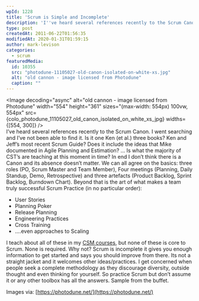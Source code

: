 ```yaml
---
wpId: 1228
title: 'Scrum is Simple and Incomplete'
description: 'I''ve heard several references recently to the Scrum Canon. I went searching and I''ve not been able to find it. Is it one Ken (et al.) three books? Ken and Jeff''s most recent Scrum Guide? Does it include the ideas that Mike documented in Agile Planning and Estimation? ... Is what the majority of CST''s ...'
type: post
createdAt: 2011-06-22T01:56:35
modifiedAt: 2020-01-31T01:59:15
author: mark-levison
categories:
  - scrum
featuredMedia:
  id: 10355
  src: "photodune-11105027-old-canon-isolated-on-white-xs.jpg"
  alt: "old cannon - image licensed from Photodune"
  caption: ""
---
```





<Image decoding="async" alt="old cannon - image licensed from Photodune" width="554" height="361" sizes="(max-width: 554px) 100vw, 554px" src={colo_photodune_11105027_old_canon_isolated_on_white_xs_jpg} widths={[554, 300]} />  
I’ve heard several references recently to the Scrum Canon. I went searching and I’ve not been able to find it. Is it one Ken (et al.) three books? Ken and Jeff’s most recent Scrum Guide? Does it include the ideas that Mike documented in Agile Planning and Estimation? … Is what the majority of CST’s are teaching at this moment in time? In end I don’t think there is a Canon and its absence doesn’t matter. We can all agree on the basics: three roles (PO, Scrum Master and Team Member), Four meetings (Planning, Daily Standup, Demo, Retrospective) and three artefacts (Product Backlog, Sprint Backlog, Burndown Chart). Beyond that is the art of what makes a team truly successful Scrum Practice (in no particular order):

*   User Stories
*   Planning Poker
*   Release Planning
*   Engineering Practices
*   Cross Training
*   ….even approaches to Scaling

I teach about all of these in my [CSM courses](/certified-scrummaster-csm-training), but none of these is core to Scrum. None is required. Why not? Scrum is incomplete it gives you enough information to get started and says you should improve from there. Its not a straight jacket and it welcomes other ideas/practices. I get concerned when people seek a complete methodology as they discourage diversity, outside thought and even thinking for yourself. So practice Scrum but don’t assume it or any other toolbox has all the answers. Sample from the buffet.

Images via: [https://photodune.net/](https://photodune.net/)